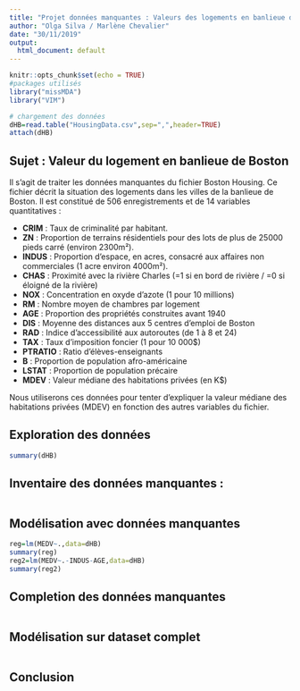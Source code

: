 ---
title: "Projet données manquantes : Valeurs des logements en banlieue de Boston"
author: "Olga Silva / Marlène Chevalier"
date: "30/11/2019"  
output:
  html_document: default
---

```{r setup, include=FALSE}
knitr::opts_chunk$set(echo = TRUE)
#packages utilisés
library("missMDA")
library("VIM")

# chargement des données
dHB=read.table("HousingData.csv",sep=",",header=TRUE)
attach(dHB)
```

## Sujet : Valeur du logement en banlieue de Boston 

Il s'agit de traiter les données manquantes du fichier Boston Housing. Ce fichier décrit la situation des logements dans les villes de la banlieue de Boston. Il est constitué de 506 enregistrements et de 14 variables quantitatives :

 - **CRIM** : Taux de criminalité par habitant.   
 - **ZN** : Proportion de terrains résidentiels pour des lots de plus de 25000 pieds carré (environ 2300m²).   
 - **INDUS** : Proportion d'espace, en acres, consacré aux affaires non commerciales (1 acre environ 4000m²).   
 - **CHAS** : Proximité avec la rivière Charles (=1 si en bord de rivière / =0 si éloigné de la rivière) 
  - **NOX** : Concentration en oxyde d'azote (1 pour 10 millions)  
  - **RM** : Nombre moyen de chambres par logement  
  - **AGE** : Proportion des propriétés construites avant 1940
  - **DIS** : Moyenne des distances aux 5 centres d'emploi de Boston  
  - **RAD** : Indice d'accessibilité aux autoroutes (de 1 à 8 et 24)  
  - **TAX** : Taux d'imposition foncier (1 pour 10 000$)  
  - **PTRATIO** : Ratio d'élèves-enseignants  
  - **B** : Proportion de population afro-américaine
  - **LSTAT** : Proportion de population précaire 
  - **MDEV** : Valeur médiane des habitations privées (en K$) 
  
Nous utiliserons ces données pour tenter d'expliquer la valeur médiane des habitations privées (MDEV) en fonction des autres variables du fichier.
  
## Exploration des données

```{r dm}
summary(dHB)


```

## Inventaire des données manquantes :

```{r explo}


```

## Modélisation avec données manquantes

```{r modDM, echo=FALSE}
reg=lm(MEDV~.,data=dHB)
summary(reg)
reg2=lm(MEDV~.-INDUS-AGE,data=dHB)
summary(reg2)
```

## Completion des données manquantes

```{r comp, echo=FALSE}

```

## Modélisation sur dataset complet

```{r modcompl, echo=FALSE}

```

## Conclusion
